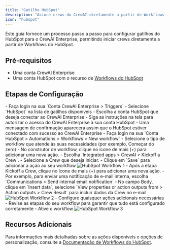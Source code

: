 ```yaml
---
title: "Gatilho HubSpot"
description: "Acione crews do CrewAI diretamente a partir de Workflows do HubSpot"
icon: "hubspot"
---
```


Este guia fornece um processo passo a passo para configurar gatilhos do HubSpot para o CrewAI Enterprise, permitindo iniciar crews diretamente a partir de Workflows do HubSpot.

## Pré-requisitos

- Uma conta CrewAI Enterprise
- Uma conta HubSpot com o recurso de [Workflows do HubSpot](https://knowledge.hubspot.com/workflows/create-workflows)

## Etapas de Configuração

<Steps>
    <Step title="Conecte sua conta HubSpot com o CrewAI Enterprise">
        - Faça login na sua `Conta CrewAI Enterprise > Triggers`
        - Selecione `HubSpot` na lista de gatilhos disponíveis
        - Escolha a conta HubSpot que deseja conectar ao CrewAI Enterprise
        - Siga as instruções na tela para autorizar o acesso do CrewAI Enterprise à sua conta HubSpot
        - Uma mensagem de confirmação aparecerá assim que o HubSpot estiver conectado com sucesso ao CrewAI Enterprise
    </Step>
    <Step title="Crie um Workflow no HubSpot">
        - Faça login na sua `Conta HubSpot > Automations > Workflows > New workflow`
        - Selecione o tipo de workflow que atende às suas necessidades (por exemplo, Começar do zero)
        - No construtor de workflow, clique no ícone de mais (+) para adicionar uma nova ação.
        - Escolha `Integrated apps > CrewAI > Kickoff a Crew`.
        - Selecione a Crew que deseja iniciar.
        - Clique em `Save` para adicionar a ação ao seu workflow
        <Frame>
            <img src="/images/enterprise/hubspot-workflow-1.png" alt="HubSpot Workflow 1" />
        </Frame>
    </Step>
    <Step title="Use os resultados da Crew com outras ações">
        - Após a etapa Kickoff a Crew, clique no ícone de mais (+) para adicionar uma nova ação.
        - Por exemplo, para enviar uma notificação de e-mail interna, escolha `Communications > Send internal email notification`
        - No campo Body, clique em `Insert data`, selecione `View properties or action outputs from > Action outputs > Crew Result` para incluir dados da Crew no e-mail
            <Frame>
                <img src="/images/enterprise/hubspot-workflow-2.png" alt="HubSpot Workflow 2" />
            </Frame>
        - Configure quaisquer ações adicionais necessárias
        - Revise as etapas do seu workflow para garantir que tudo está configurado corretamente
        - Ative o workflow
            <Frame>
                <img src="/images/enterprise/hubspot-workflow-3.png" alt="HubSpot Workflow 3" />
            </Frame>
    </Step>
</Steps>

## Recursos Adicionais

Para informações mais detalhadas sobre as ações disponíveis e opções de personalização, consulte a [Documentação de Workflows do HubSpot](https://knowledge.hubspot.com/workflows/create-workflows).